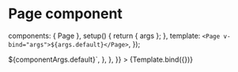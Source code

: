 
<Meta id="vue-page" title="Vue.js Component/Page" component={Page} />

# Page component

  components: { Page },
  setup() {
    return { args };
  },
  template: `<Page v-bind="args">${args.default}</Page>`,
});

<Canvas>
  <Story
    name="Page component"
    args={componentArgs}
    parameters={{
      docs: {
        source: {
          code: `<Page>${componentArgs.default}</Page>`,
        },
      },
    }}
  >
    {Template.bind({})}
  </Story>
</Canvas>

<ArgsTable story="Page component" />
